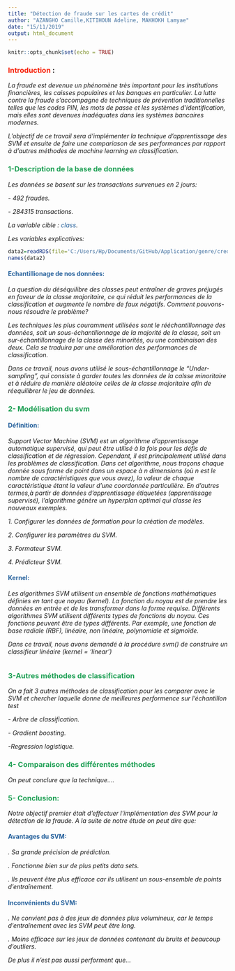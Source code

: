 ```yaml
---
title: "Détection de fraude sur les cartes de crédit"
author: "AZANGHO Camille,KITIHOUN Adeline, MAKHOKH Lamyae"
date: "15/11/2019"
output: html_document
---
```



```r
knitr::opts_chunk$set(echo = TRUE)
```

### <span style="color: #F7230C"> Introduction</span> :
*La fraude est devenue un phénomène très important pour les institutions financières, les caisses populaires et les banques en particulier. La lutte contre la fraude s'accompagne de techniques de prévention traditionnelles telles que les codes PIN, les mots de passe et les systèmes d'identification, mais elles sont devenues inadéquates dans les systèmes bancaires modernes.*

*L'objectif de ce travail sera d'implémenter la technique d'apprentissage des SVM et ensuite de faire une compariason de ses performances par rapport à d'autres méthodes de machine learning en classification.*



### <span style="color: #1FA055"> 1-Description de la base de données</span> 

*Les données se basent sur les transactions survenues en 2 jours:*

*- 492 fraudes.*

*- 284315 transactions.*

*La variable cible : <span style="color: #26619C"> class</span>.*

*Les variables explicatives:*

```r
data2=readRDS(file='C:/Users/Hp/Documents/GitHub/Application/genre/creditcard.rds')
names(data2)
```


####  <span style="color: #26619C"> Echantillionage de nos données:</span> 
*La question du déséquilibre des classes peut entraîner de graves préjugés en faveur de la classe majoritaire, ce qui réduit les performances de la classification et augmente le nombre de faux négatifs. Comment pouvons-nous résoudre le problème? *

*Les techniques les plus couramment utilisées sont le rééchantillonnage des données, soit un sous-échantillonnage de la majorité de la classe, soit un sur-échantillonnage de la classe des minorités, ou une combinaison des deux. Cela se traduira par une amélioration des performances de classification.*

*Dans ce travail, nous avons utilisé le sous-échantillonnage le "Under-sampling", qui consiste à garder toutes les données de la calsse minoritaire et à réduire de manière aléatoire celles de la classe majoritaire afin de réequilibrer le jeu de données.*

### <span style="color: #1FA055"> 2- Modélisation du svm</span>  
####  <span style="color: #26619C"> Définition:</span> 

*Support Vector Machine (SVM) est un algorithme d'apprentissage automatique supervisé, qui peut être utilisé à la fois pour les défis de classification et de régression. Cependant, il est principalement utilisé dans les problèmes de classification. Dans cet algorithme, nous traçons chaque donnée sous forme de point dans un espace à n dimensions (où n est le nombre de caractéristiques que vous avez), la valeur de chaque caractéristique étant la valeur d'une coordonnée particulière.*
*En d'autres termes,à partir de données d'apprentissage étiquetées (apprentissage supervisé), l'algorithme génère un hyperplan optimal qui classe les nouveaux exemples.*

*1. Configurer les données de formation pour la création de modèles.*

*2. Configurer les paramètres du SVM.*

*3. Formateur SVM.*

*4. Prédicteur SVM.*


####  <span style="color: #26619C"> Kernel:</span> 

 *Les algorithmes SVM utilisent un ensemble de fonctions mathématiques définies en tant que noyau (kernel). La fonction du noyau est de prendre les données en entrée et de les transformer dans la forme requise. Différents algorithmes SVM utilisent différents types de fonctions du noyau. Ces fonctions peuvent être de types différents. Par exemple, une fonction de base radiale (RBF), linéaire, non linéaire, polynomiale et sigmoïde.*
 
 
 *Dans ce travail, nous avons demandé à la procédure svm() de construire un classifieur linéaire (kernel = ‘linear’) *


```r

```


### <span style="color: #1FA055"> 3-Autres méthodes de classification</span> 

*On a fait 3 autres méthodes de classification pour les comparer avec le SVM et chercher laquelle donne de meilleures performence sur l'échantillon test*


*- Arbre de classification.*

*- Gradient boosting.*

*-Regression logistique.*



###  <span style="color: #1FA055"> 4- Comparaison des différentes méthodes</span> 


*On peut conclure que la technique....*





### <span style="color: #1FA055"> 5- Conclusion:</span>


*Notre objectif premier était d'effectuer l'implémentation des SVM pour la détection de la fraude.*
*A la suite de notre étude on peut dire que:*


#### <span style="color: #26619C">Avantages du SVM:</span> 

*. Sa grande précision de prédiction.*

*. Fonctionne bien sur de plus petits data sets.*

*. Ils peuvent être plus efficace car ils utilisent un sous-ensemble de points d'entraînement.*

#### <span style="color: #26619C">Inconvénients du SVM:</span>

*. Ne convient pas à des jeux de données plus volumineux, car le temps d'entraînement avec les SVM peut être long.*

*. Moins efficace sur les jeux de données contenant du bruits et beaucoup d'outliers.*


*De plus il n'est pas aussi performent que...*


